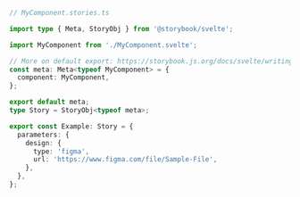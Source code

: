 ```ts
// MyComponent.stories.ts

import type { Meta, StoryObj } from '@storybook/svelte';

import MyComponent from './MyComponent.svelte';

// More on default export: https://storybook.js.org/docs/svelte/writing-stories/introduction#default-export
const meta: Meta<typeof MyComponent> = {
  component: MyComponent,
};

export default meta;
type Story = StoryObj<typeof meta>;

export const Example: Story = {
  parameters: {
    design: {
      type: 'figma',
      url: 'https://www.figma.com/file/Sample-File',
    },
  },
};
```
